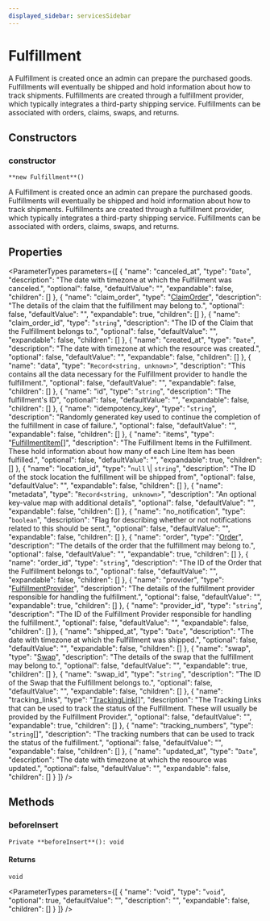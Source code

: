 ```yaml
---
displayed_sidebar: servicesSidebar
---
```



# Fulfillment

A Fulfillment is created once an admin can prepare the purchased goods. Fulfillments will eventually be shipped and hold information about how to track shipments. Fulfillments are created through a fulfillment provider, which typically integrates a third-party shipping service. Fulfillments can be associated with orders, claims, swaps, and returns.

## Constructors

### constructor

`**new Fulfillment**()`

A Fulfillment is created once an admin can prepare the purchased goods. Fulfillments will eventually be shipped and hold information about how to track shipments. Fulfillments are created through a fulfillment provider, which typically integrates a third-party shipping service. Fulfillments can be associated with orders, claims, swaps, and returns.

## Properties

<ParameterTypes parameters={[
  {
    "name": "canceled_at",
    "type": "`Date`",
    "description": "The date with timezone at which the Fulfillment was canceled.",
    "optional": false,
    "defaultValue": "",
    "expandable": false,
    "children": []
  },
  {
    "name": "claim_order",
    "type": "[ClaimOrder](ClaimOrder.mdx)",
    "description": "The details of the claim that the fulfillment may belong to.",
    "optional": false,
    "defaultValue": "",
    "expandable": true,
    "children": []
  },
  {
    "name": "claim_order_id",
    "type": "`string`",
    "description": "The ID of the Claim that the Fulfillment belongs to.",
    "optional": false,
    "defaultValue": "",
    "expandable": false,
    "children": []
  },
  {
    "name": "created_at",
    "type": "`Date`",
    "description": "The date with timezone at which the resource was created.",
    "optional": false,
    "defaultValue": "",
    "expandable": false,
    "children": []
  },
  {
    "name": "data",
    "type": "`Record<string, unknown>`",
    "description": "This contains all the data necessary for the Fulfillment provider to handle the fulfillment.",
    "optional": false,
    "defaultValue": "",
    "expandable": false,
    "children": []
  },
  {
    "name": "id",
    "type": "`string`",
    "description": "The fulfillment's ID",
    "optional": false,
    "defaultValue": "",
    "expandable": false,
    "children": []
  },
  {
    "name": "idempotency_key",
    "type": "`string`",
    "description": "Randomly generated key used to continue the completion of the fulfillment in case of failure.",
    "optional": false,
    "defaultValue": "",
    "expandable": false,
    "children": []
  },
  {
    "name": "items",
    "type": "[FulfillmentItem](FulfillmentItem.mdx)[]",
    "description": "The Fulfillment Items in the Fulfillment. These hold information about how many of each Line Item has been fulfilled.",
    "optional": false,
    "defaultValue": "",
    "expandable": true,
    "children": []
  },
  {
    "name": "location_id",
    "type": "`null` \\| `string`",
    "description": "The ID of the stock location the fulfillment will be shipped from",
    "optional": false,
    "defaultValue": "",
    "expandable": false,
    "children": []
  },
  {
    "name": "metadata",
    "type": "`Record<string, unknown>`",
    "description": "An optional key-value map with additional details",
    "optional": false,
    "defaultValue": "",
    "expandable": false,
    "children": []
  },
  {
    "name": "no_notification",
    "type": "`boolean`",
    "description": "Flag for describing whether or not notifications related to this should be sent.",
    "optional": false,
    "defaultValue": "",
    "expandable": false,
    "children": []
  },
  {
    "name": "order",
    "type": "[Order](Order.mdx)",
    "description": "The details of the order that the fulfillment may belong to.",
    "optional": false,
    "defaultValue": "",
    "expandable": true,
    "children": []
  },
  {
    "name": "order_id",
    "type": "`string`",
    "description": "The ID of the Order that the Fulfillment belongs to.",
    "optional": false,
    "defaultValue": "",
    "expandable": false,
    "children": []
  },
  {
    "name": "provider",
    "type": "[FulfillmentProvider](FulfillmentProvider.mdx)",
    "description": "The details of the fulfillment provider responsible for handling the fulfillment.",
    "optional": false,
    "defaultValue": "",
    "expandable": true,
    "children": []
  },
  {
    "name": "provider_id",
    "type": "`string`",
    "description": "The ID of the Fulfillment Provider responsible for handling the fulfillment.",
    "optional": false,
    "defaultValue": "",
    "expandable": false,
    "children": []
  },
  {
    "name": "shipped_at",
    "type": "`Date`",
    "description": "The date with timezone at which the Fulfillment was shipped.",
    "optional": false,
    "defaultValue": "",
    "expandable": false,
    "children": []
  },
  {
    "name": "swap",
    "type": "[Swap](Swap.mdx)",
    "description": "The details of the swap that the fulfillment may belong to.",
    "optional": false,
    "defaultValue": "",
    "expandable": true,
    "children": []
  },
  {
    "name": "swap_id",
    "type": "`string`",
    "description": "The ID of the Swap that the Fulfillment belongs to.",
    "optional": false,
    "defaultValue": "",
    "expandable": false,
    "children": []
  },
  {
    "name": "tracking_links",
    "type": "[TrackingLink](TrackingLink.mdx)[]",
    "description": "The Tracking Links that can be used to track the status of the Fulfillment. These will usually be provided by the Fulfillment Provider.",
    "optional": false,
    "defaultValue": "",
    "expandable": true,
    "children": []
  },
  {
    "name": "tracking_numbers",
    "type": "`string`[]",
    "description": "The tracking numbers that can be used to track the status of the fulfillment.",
    "optional": false,
    "defaultValue": "",
    "expandable": false,
    "children": []
  },
  {
    "name": "updated_at",
    "type": "`Date`",
    "description": "The date with timezone at which the resource was updated.",
    "optional": false,
    "defaultValue": "",
    "expandable": false,
    "children": []
  }
]} />

## Methods

### beforeInsert

`Private **beforeInsert**(): void`

#### Returns

`void`

<ParameterTypes parameters={[
  {
    "name": "void",
    "type": "`void`",
    "optional": true,
    "defaultValue": "",
    "description": "",
    "expandable": false,
    "children": []
  }
]} />
